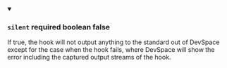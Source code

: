 
<details className="config-field" data-expandable="false" open>
<summary>

### `silent` <span class="config-field-required" data-required="false">required</span> <span class="config-field-type">boolean</span> <span class="config-field-default">false</span> <span class="config-field-enum"></span>

If true, the hook will not output anything to the standard out of DevSpace except
for the case when the hook fails, where DevSpace will show the error including
the captured output streams of the hook.

</summary>



</details>
